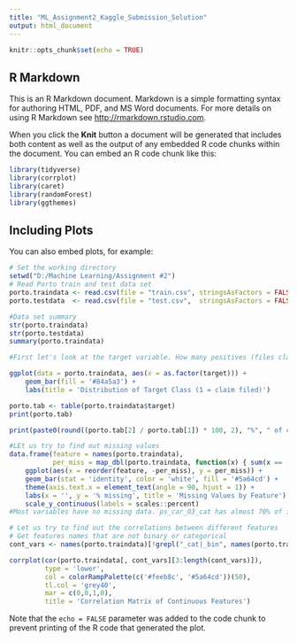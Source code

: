 ---
title: "ML_Assignment2_Kaggle_Submission_Solution"
output: html_document
---

```{r setup, include=FALSE}
knitr::opts_chunk$set(echo = TRUE)
```

## R Markdown

This is an R Markdown document. Markdown is a simple formatting syntax for authoring HTML, PDF, and MS Word documents. For more details on using R Markdown see <http://rmarkdown.rstudio.com>.

When you click the **Knit** button a document will be generated that includes both content as well as the output of any embedded R code chunks within the document. You can embed an R code chunk like this:

```{r libraries}
library(tidyverse)
library(corrplot)
library(caret)
library(randomForest)
library(ggthemes)
```

## Including Plots

You can also embed plots, for example:

```{r porto}
# Set the working directory
setwd("D:/Machine Learning/Assignment #2")
# Read Porto train and test data set
porto.traindata <- read.csv(file = "train.csv", stringsAsFactors = FALSE, header = TRUE)
porto.testdata  <- read.csv(file = "test.csv",  stringsAsFactors = FALSE, header = TRUE)

#Data set summary
str(porto.traindata)
str(porto.testdata)
summary(porto.traindata)

#First let's look at the target variable. How many positives (files claimed) are there?

ggplot(data = porto.traindata, aes(x = as.factor(target))) + 
    geom_bar(fill = '#84a5a3') + 
    labs(title = 'Distribution of Target Class (1 = claim filed)')

porto.tab <- table(porto.traindata$target)
print(porto.tab)

print(paste0(round((porto.tab[2] / porto.tab[1]) * 100, 2), "%", " of customers in the train set filed a claim."))

#LEt us try to find out missing values
data.frame(feature = names(porto.traindata), 
           per_miss = map_dbl(porto.traindata, function(x) { sum(x == - 1) / length(x) })) %>%
    ggplot(aes(x = reorder(feature, -per_miss), y = per_miss)) + 
    geom_bar(stat = 'identity', color = 'white', fill = '#5a64cd') +
    theme(axis.text.x = element_text(angle = 90, hjust = 1)) + 
    labs(x = '', y = '% missing', title = 'Missing Values by Feature') + 
    scale_y_continuous(labels = scales::percent)
#Most variables have no missing data. ps_car_03_cat has almost 70% of its values missing. ps_car_05_cat has about 45% missing. ps_reg_03 has around 18% missing. The remaining three have only a small percent missing data.

# Let us try to find out the correlations between different features
# Get features names that are not binary or categorical
cont_vars <- names(porto.traindata)[!grepl("_cat|_bin", names(porto.traindata))]

corrplot(cor(porto.traindata[, cont_vars][3:length(cont_vars)]), 
         type = 'lower', 
         col = colorRampPalette(c('#feeb8c', '#5a64cd'))(50),
         tl.col = 'grey40',
         mar = c(0,0,1,0),
         title = 'Correlation Matrix of Continuous Features')

```

Note that the `echo = FALSE` parameter was added to the code chunk to prevent printing of the R code that generated the plot.
